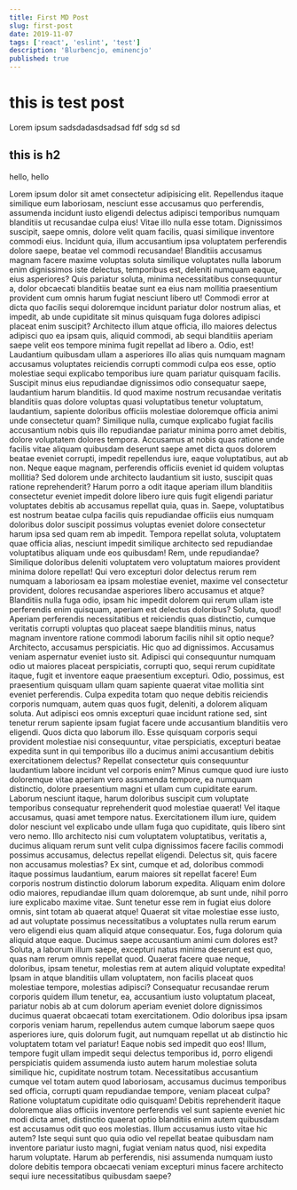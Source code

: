 ```yaml
---
title: First MD Post
slug: first-post
date: 2019-11-07
tags: ['react', 'eslint', 'test']
description: 'Blurbencjo, eminencjo'
published: true
---
```


# this is test post

Lorem ipsum sadsdadasdsadsad fdf sdg sd sd

## this is h2

hello, hello

Lorem ipsum dolor sit amet consectetur adipisicing elit. Repellendus itaque similique eum laboriosam, nesciunt esse accusamus quo perferendis, assumenda incidunt iusto eligendi delectus adipisci temporibus numquam blanditiis ut recusandae culpa eius! Vitae illo nulla esse totam. Dignissimos suscipit, saepe omnis, dolore velit quam facilis, quasi similique inventore commodi eius. Incidunt quia, illum accusantium ipsa voluptatem perferendis dolore saepe, beatae vel commodi recusandae! Blanditiis accusamus magnam facere maxime voluptas soluta similique voluptates nulla laborum enim dignissimos iste delectus, temporibus est, deleniti numquam eaque, eius asperiores? Quis pariatur soluta, minima necessitatibus consequuntur a, dolor obcaecati blanditiis beatae sunt ea eius nam mollitia praesentium provident cum omnis harum fugiat nesciunt libero ut! Commodi error at dicta quo facilis sequi doloremque incidunt pariatur dolor nostrum alias, et impedit, ab unde cupiditate sit minus quisquam fuga dolores adipisci placeat enim suscipit? Architecto illum atque officia, illo maiores delectus adipisci quo ea ipsam quis, aliquid commodi, ab sequi blanditiis aperiam saepe velit eos tempore minima fugit repellat ad libero a. Odio, est! Laudantium quibusdam ullam a asperiores illo alias quis numquam magnam accusamus voluptates reiciendis corrupti commodi culpa eos esse, optio molestiae sequi explicabo temporibus iure quam pariatur quisquam facilis. Suscipit minus eius repudiandae dignissimos odio consequatur saepe, laudantium harum blanditiis. Id quod maxime nostrum recusandae veritatis blanditiis quas dolore voluptas quasi voluptatibus tenetur voluptatum, laudantium, sapiente doloribus officiis molestiae doloremque officia animi unde consectetur quam? Similique nulla, cumque explicabo fugiat facilis accusantium nobis quis illo repudiandae pariatur minima porro amet debitis, dolore voluptatem dolores tempora. Accusamus at nobis quas ratione unde facilis vitae aliquam quibusdam deserunt saepe amet dicta quos dolorem beatae eveniet corrupti, impedit repellendus iure, eaque voluptatibus, aut ab non. Neque eaque magnam, perferendis officiis eveniet id quidem voluptas mollitia? Sed dolorem unde architecto laudantium sit iusto, suscipit quas ratione reprehenderit? Harum porro a odit itaque aperiam illum blanditiis consectetur eveniet impedit dolore libero iure quis fugit eligendi pariatur voluptates debitis ab accusamus repellat quia, quas in. Saepe, voluptatibus est nostrum beatae culpa facilis quis repudiandae officiis eius numquam doloribus dolor suscipit possimus voluptas eveniet dolore consectetur harum ipsa sed quam rem ab impedit. Tempora repellat soluta, voluptatem quae officia alias, nesciunt impedit similique architecto sed repudiandae voluptatibus aliquam unde eos quibusdam! Rem, unde repudiandae? Similique doloribus deleniti voluptatem vero voluptatum maiores provident minima dolore repellat! Qui vero excepturi dolor delectus rerum rem numquam a laboriosam ea ipsam molestiae eveniet, maxime vel consectetur provident, dolores recusandae asperiores libero accusamus et atque? Blanditiis nulla fuga odio, ipsam hic impedit dolorem qui rerum ullam iste perferendis enim quisquam, aperiam est delectus doloribus? Soluta, quod! Aperiam perferendis necessitatibus et reiciendis quas distinctio, cumque veritatis corrupti voluptas quo placeat saepe blanditiis minus, natus magnam inventore ratione commodi laborum facilis nihil sit optio neque? Architecto, accusamus perspiciatis. Hic quo ad dignissimos. Accusamus veniam aspernatur eveniet iusto sit. Adipisci qui consequuntur numquam odio ut maiores placeat perspiciatis, corrupti quo, sequi rerum cupiditate itaque, fugit et inventore eaque praesentium excepturi. Odio, possimus, est praesentium quisquam ullam quam sapiente quaerat vitae mollitia sint eveniet perferendis. Culpa expedita totam quo neque debitis reiciendis corporis numquam, autem quas quos fugit, deleniti, a dolorem aliquam soluta. Aut adipisci eos omnis excepturi quae incidunt ratione sed, sint tenetur rerum sapiente ipsam fugiat facere unde accusantium blanditiis vero eligendi. Quos dicta quo laborum illo. Esse quisquam corporis sequi provident molestiae nisi consequuntur, vitae perspiciatis, excepturi beatae expedita sunt in qui temporibus illo a ducimus animi accusantium debitis exercitationem delectus? Repellat consectetur quis consequuntur laudantium labore incidunt vel corporis enim? Minus cumque quod iure iusto doloremque vitae aperiam vero assumenda tempore, ea numquam distinctio, dolore praesentium magni et ullam cum cupiditate earum. Laborum nesciunt itaque, harum doloribus suscipit cum voluptate temporibus consequatur reprehenderit quod molestiae quaerat! Vel itaque accusamus, quasi amet tempore natus. Exercitationem illum iure, quidem dolor nesciunt vel explicabo unde ullam fuga quo cupiditate, quis libero sint vero nemo. Illo architecto nisi cum voluptatem voluptatibus, veritatis a, ducimus aliquam rerum sunt velit culpa dignissimos facere facilis commodi possimus accusamus, delectus repellat eligendi. Delectus sit, quis facere non accusamus molestias? Ex sint, cumque et ad, doloribus commodi itaque possimus laudantium, earum maiores sit repellat facere! Eum corporis nostrum distinctio dolorum laborum expedita. Aliquam enim dolore odio maiores, repudiandae illum quam doloremque, ab sunt unde, nihil porro iure explicabo maxime vitae. Sunt tenetur esse rem in fugiat eius dolore omnis, sint totam ab quaerat atque! Quaerat sit vitae molestiae esse iusto, ad aut voluptate possimus necessitatibus a voluptates nulla rerum earum vero eligendi eius quam aliquid atque consequatur. Eos, fuga dolorum quia aliquid atque eaque. Ducimus saepe accusantium animi cum dolores est? Soluta, a laborum illum saepe, excepturi natus minima deserunt est quo, quas nam rerum omnis repellat quod. Quaerat facere quae neque, doloribus, ipsam tenetur, molestias rem at autem aliquid voluptate expedita! Ipsam in atque blanditiis ullam voluptatem, non facilis placeat quos molestiae tempore, molestias adipisci? Consequatur recusandae rerum corporis quidem illum tenetur, ea, accusantium iusto voluptatum placeat, pariatur nobis ab at cum dolorum aperiam eveniet dolore dignissimos ducimus quaerat obcaecati totam exercitationem. Odio doloribus ipsa ipsam corporis veniam harum, repellendus autem cumque laborum saepe quos asperiores iure, quis dolorum fugit, aut numquam repellat ut ab distinctio hic voluptatem totam vel pariatur! Eaque nobis sed impedit quo eos! Illum, tempore fugit ullam impedit sequi delectus temporibus id, porro eligendi perspiciatis quidem assumenda iusto autem harum molestiae soluta similique hic, cupiditate nostrum totam. Necessitatibus accusantium cumque vel totam autem quod laboriosam, accusamus ducimus temporibus sed officia, corrupti quam repudiandae tempore, veniam placeat culpa? Ratione voluptatum cupiditate odio quisquam! Debitis reprehenderit itaque doloremque alias officiis inventore perferendis vel sunt sapiente eveniet hic modi dicta amet, distinctio quaerat optio blanditiis enim autem quibusdam est accusamus odit quo eos molestias. Illum accusamus iusto vitae hic autem? Iste sequi sunt quo quia odio vel repellat beatae quibusdam nam inventore pariatur iusto magni, fugiat veniam natus quod, nisi expedita harum voluptate. Harum ab perferendis, nisi assumenda numquam iusto dolore debitis tempora obcaecati veniam excepturi minus facere architecto sequi iure necessitatibus quibusdam saepe?